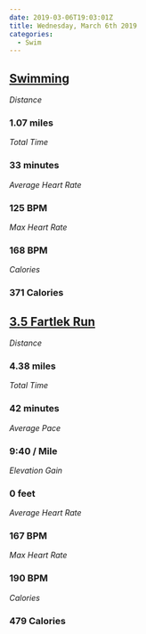```yaml
---
date: 2019-03-06T19:03:01Z
title: Wednesday, March 6th 2019
categories:
  - Swim
---
```

## [Swimming](https://www.strava.com/activities/2198090937)

_Distance_

### 1.07 miles

_Total Time_

### 33 minutes

_Average Heart Rate_

### 125 BPM

_Max Heart Rate_

### 168 BPM

_Calories_

### 371 Calories
## [3.5 Fartlek Run](https://www.strava.com/activities/2196249081)

_Distance_

### 4.38 miles

_Total Time_

### 42 minutes

_Average Pace_

### 9:40 / Mile

_Elevation Gain_

### 0 feet

_Average Heart Rate_

### 167 BPM

_Max Heart Rate_

### 190 BPM

_Calories_

### 479 Calories